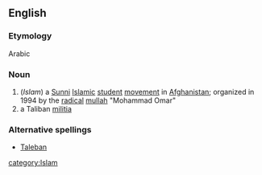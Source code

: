 ==English==
===Etymology===
Arabic
===Noun===
{{wikipedia}}
#(''Islam'') a [[Sunni]] [[Islamic]] [[student]] [[movement]] in [[Afghanistan]]; organized in 1994 by the [[radical]] [[mullah]] "Mohammad Omar"
# a Taliban [[militia]]
===Alternative spellings===
*[[Taleban]]
[[category:Islam]]